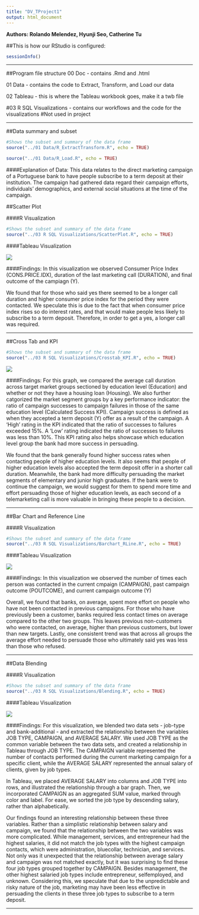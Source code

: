 ```yaml
---
title: "DV_TProject1"
output: html_document
---
```


**Authors: Rolando Melendez, Hyunji Seo, Catherine Tu**

##This is how our RStudio is configured:
```r
sessionInfo()
```
***
##Program file structure
  00 Doc - contains .Rmd and .html 
  
  01 Data - contains the code to Extract, Transform, and Load our data 
  
  02 Tableau - this is where the Tableau workbook goes, make it a twb file 
  
  #03 R SQL Visualizations - contains our workflows and the code for the visualizations #Not used in project

***  
##Data summary and subset
```r
#Shows the subset and summary of the data frame
source("../01 Data/R_ExtractTransform.R", echo = TRUE)
```
```r
source("../01 Data/R_Load.R", echo = TRUE)
```

####Explanation of Data:
This data relates to the direct marketing campaign of a Portuguese bank to have people subscribe to a term deposit at their institution. The campaign had gathered data regard their campaign efforts, individuals' demographics, and external social situations at the time of the campaign. 

##Scatter Plot

####R Visualization

```r
#Shows the subset and summary of the data frame
source("../03 R SQL Visualizations/ScatterPlot.R", echo = TRUE)
```

####Tableau Visualization

![](./Scatter Plot.jpg)

####Findings:
In this visualization we observed Consumer Price Index (CONS.PRICE.IDX), duration of the last marketing call (DURATION), and final outcome of the campiagn (Y).

We found that for those who said yes there seemed to be a longer call duration and higher consumer price index for the period they were contacted. We speculate this is due to the fact that when consumer price index rises so do interest rates, and that would make people less likely to subscribe to a term deposit. Therefore, in order to get a yes, a longer call was required. 

***

##Cross Tab and KPI
```r
#Shows the subset and summary of the data frame
source("../03 R SQL Visualizations/Crosstab_KPI.R", echo = TRUE)
```
![](./Crosstab.jpg)

####Findings:
For this graph, we compared the average call duration across target market groups sectioned by education level (Education) and whether or not they have a housing loan (Housing). We also further catgorized the market segment groups by a key performance indicator: the ratio of campaign successes to campaign failures in those of the same education level (Calculated Success KPI). Campaign success is defined as when they accepted a term deposit (Y) offer as a result of the campaign. A 'High' rating in the KPI indicated that the ratio of successes to failures exceeded 15%. A 'Low' rating indicated the ratio of successes to failures was less than 10%. This KPI rating also helps showcase which education level group the bank had more success in persuading.

We found that the bank generally found higher success rates when contacting people of higher education levels. It also seems that people of higher education levels also accepted the term deposit offer in a shorter call duration. Meanwhile, the bank had more difficulty persuading the market segments of  elementary and junior high graduates. If the bank were to continue the campaign, we would suggest for them to spend more time and effort persuading those of higher education levels, as each second of a telemarketing call is more valuable in bringing these people to a decision.

***

##Bar Chart and Reference Line

####R Visualization

```r
#Shows the subset and summary of the data frame
source("../03 R SQL Visualizations/Barchart_RLine.R", echo = TRUE)
```

####Tableau Visualization

![](./Barchart.jpg)

####Findings:
In this visualization we observed the number of times each person was contacted in the current cmpaign (CAMPAIGN), past campaign outcome (POUTCOME), and current campaign outcome (Y)

Overall, we found that banks, on average, spent more effort on people who have not been contacted in previous campaigns. For those who have previously been a customer, banks required less contact times on average compared to the other two groups. This leaves previous non-customers who were contacted, on average, higher than previous customers, but lower than new targets. Lastly, one consistent trend was that across all groups the average effort needed to persuade those who ultimately said yes was less than those who refused. 

***

##Data Blending 

####R Visualization

```r
#Shows the subset and summary of the data frame
source("../03 R SQL Visualizations/Blending.R", echo = TRUE)
```

####Tableau Visualization

![](./Blending.jpg)

####Findings:
For this visualization, we blended two data sets - job-type and bank-additional - and extracted the relationship between the variables JOB TYPE, CAMPAIGN, and AVERAGE SALARY. We used JOB TYPE as the common variable between the two data sets, and created a relationship in Tableau through JOB TYPE. The CAMPAIGN variable represented the number of contacts performed during the current marketing campaign for a specific client, while the AVERAGE SALARY represented the annual salary of clients, given by job types.

In Tableau, we placed AVERAGE SALARY into columns and JOB TYPE into rows, and illustrated the relationship through a bar graph. Then, we incorporated CAMPAIGN as an aggregated SUM value, marked through color and label. For ease, we sorted the job type by descending salary, rather than alphabetically.

Our findings found an interesting relationship between these three variables. Rather than a simplistic relationship between salary and campaign, we found that the relationship between the two variables was more complicated. While management, services, and entrepreneur had the highest salaries, it did not match the job types with the highest campaign contacts, which were administration, bluecollar, technician, and services. Not only was it unexpected that the relationship between average salary and campaign was not matched exactly, but it was surprising to find these four job types grouped together by CAMPAIGN. Besides management, the other highest salaried job types include entrepreneur, selfemployed, and unknown. Considering this, we speculate that due to the unpredictable and risky nature of the job, marketing may have been less effective in persuading the clients in these three job types to subscribe to a term deposit.

***

